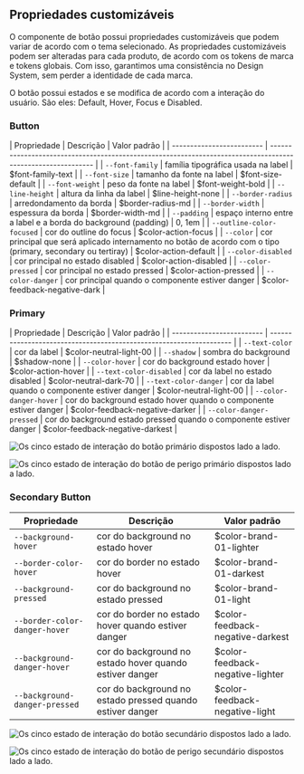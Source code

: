 
## Propriedades customizáveis

O componente de botão possui propriedades customizáveis que podem variar de acordo com o tema selecionado. As propriedades customizáveis podem ser alteradas para cada produto, de acordo com os tokens de marca e tokens globais. Com isso, garantimos uma consistência no Design System, sem perder a identidade de cada marca.

O botão possui estados e se modifica de acordo com a interação do usuário. São eles: Default, Hover, Focus e Disabled.

### Button

| Propriedade               | Descrição                                                                                                   | Valor padrão                    |
| ------------------------- | ----------------------------------------------------------------------------------------------------------- |
| `--font-family`           | família tipográfica usada na label                                                                          | $font-family-text               |
| `--font-size`             | tamanho da fonte na label                                                                                   | $font-size-default              |
| `--font-weight`           | peso da fonte na label                                                                                      | $font-weight-bold               |
| `--line-height`           | altura da linha da label                                                                                    | $line-height-none               |
| `--border-radius`         | arredondamento da borda                                                                                     | $border-radius-md               |
| `--border-width`          | espessura da borda                                                                                          | $border-width-md                |
| `--padding`               | espaço interno entre a label e a borda do background (padding)                                              | 0, 1em                          |
| `--outline-color-focused` | cor do outline do focus                                                                                     | $color-action-focus             |
| `--color`                 | cor principal que será aplicado internamento no botão de acordo com o tipo (primary, secondary ou tertiray) | $color-action-default           |
| `--color-disabled`        | cor principal no estado disabled                                                                            | $color-action-disabled          |
| `--color-pressed`         | cor principal no estado pressed                                                                             | $color-action-pressed           |
| `--color-danger`         | cor principal quando o componente estiver danger                                                             | $color-feedback-negative-dark   |

### Primary

| Propriedade               | Descrição                                                           | Valor padrão                     |
| ------------------------- | ------------------------------------------------------------------- |
| `--text-color`            | cor da label                                                        | $color-neutral-light-00          |
| `--shadow`                | sombra do background                                                | $shadow-none                     |
| `--color-hover`           | cor do background estado hover                                      | $color-action-hover              |
| `--text-color-disabled`   | cor da label no estado disabled                                     | $color-neutral-dark-70           |
| `--text-color-danger`     | cor da label quando o componente estiver danger                     | $color-neutral-light-00          |
| `--color-danger-hover`    | cor do background estado hover quando o componente estiver danger   | $color-feedback-negative-darker  |
| `--color-danger-pressed`  | cor do background estado pressed quando o componente estiver danger | $color-feedback-negative-darkest |


<img
  src={buttonPrimary}
  alt="Os cinco estado de interação do botão primário dispostos lado a lado."
/>

<img
  src={buttonPrimaryDanger}
  alt="Os cinco estado de interação do botão de perigo primário dispostos lado a lado."
/>


### Secondary Button

| Propriedade                   | Descrição                                                 | Valor padrão                     |
| ----------------------------- | --------------------------------------------------------- | -------------------------------- |
| `--background-hover`          | cor do background no estado hover                         | $color-brand-01-lighter          |
| `--border-color-hover`        | cor do border no estado hover                             | $color-brand-01-darkest          |
| `--background-pressed`        | cor do background no estado pressed                       | $color-brand-01-light            |
| `--border-color-danger-hover` | cor do border no estado hover quando estiver danger       | $color-feedback-negative-darkest |
| `--background-danger-hover`   | cor do background no estado hover quando estiver danger   | $color-feedback-negative-lighter |
| `--background-danger-pressed` | cor do background no estado pressed quando estiver danger | $color-feedback-negative-light   |

<img
  src={buttonSecondary}
  alt="Os cinco estado de interação do botão secundário dispostos lado a lado."
/>

<img
  src={buttonSecondaryDanger}
  alt="Os cinco estado de interação do botão de perigo secundário dispostos lado a lado."
/>
